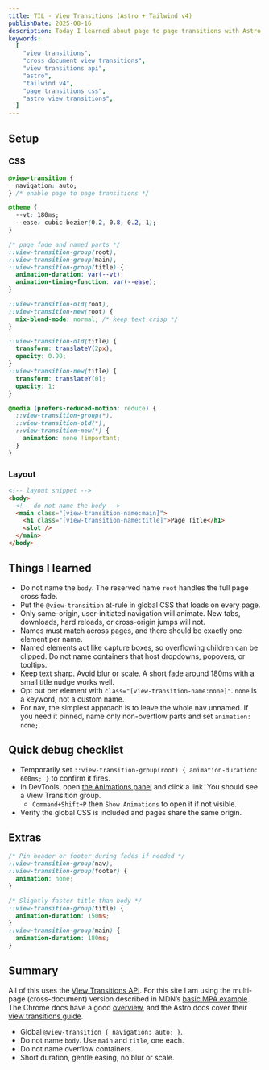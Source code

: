 ```yaml
---
title: TIL - View Transitions (Astro + Tailwind v4)
publishDate: 2025-08-16
description: Today I learned about page to page transitions with Astro and Tailwind v4. No router, no JS.
keywords:
  [
    "view transitions",
    "cross document view transitions",
    "view transitions api",
    "astro",
    "tailwind v4",
    "page transitions css",
    "astro view transitions",
  ]
---
```


## Setup

### CSS

```css
@view-transition {
  navigation: auto;
} /* enable page to page transitions */

@theme {
  --vt: 180ms;
  --ease: cubic-bezier(0.2, 0.8, 0.2, 1);
}

/* page fade and named parts */
::view-transition-group(root),
::view-transition-group(main),
::view-transition-group(title) {
  animation-duration: var(--vt);
  animation-timing-function: var(--ease);
}

::view-transition-old(root),
::view-transition-new(root) {
  mix-blend-mode: normal; /* keep text crisp */
}

::view-transition-old(title) {
  transform: translateY(2px);
  opacity: 0.98;
}
::view-transition-new(title) {
  transform: translateY(0);
  opacity: 1;
}

@media (prefers-reduced-motion: reduce) {
  ::view-transition-group(*),
  ::view-transition-old(*),
  ::view-transition-new(*) {
    animation: none !important;
  }
}
```

### Layout

```html
<!-- layout snippet -->
<body>
  <!-- do not name the body -->
  <main class="[view-transition-name:main]">
    <h1 class="[view-transition-name:title]">Page Title</h1>
    <slot />
  </main>
</body>
```

## Things I learned

- Do not name the `body`. The reserved name `root` handles the full page cross fade.
- Put the `@view-transition` at-rule in global CSS that loads on every page.
- Only same-origin, user-initiated navigation will animate. New tabs, downloads, hard reloads, or cross-origin jumps will not.
- Names must match across pages, and there should be exactly one element per name.
- Named elements act like capture boxes, so overflowing children can be clipped. Do not name containers that host dropdowns, popovers, or tooltips.
- Keep text sharp. Avoid blur or scale. A short fade around 180ms with a small title nudge works well.
- Opt out per element with `class="[view-transition-name:none]"`. `none` is a keyword, not a custom name.
- For nav, the simplest approach is to leave the whole nav unnamed. If you need it pinned, name only non-overflow parts and set `animation: none;`.

## Quick debug checklist

- Temporarily set `::view-transition-group(root) { animation-duration: 600ms; }` to confirm it fires.
- In DevTools, open [the Animations panel](https://developer.chrome.com/docs/devtools/css/animations) and click a link. You should see a View Transition group.
  - `Command+Shift+P` then `Show Animations` to open it if not visible.
- Verify the global CSS is included and pages share the same origin.

## Extras

```css
/* Pin header or footer during fades if needed */
::view-transition-group(nav),
::view-transition-group(footer) {
  animation: none;
}

/* Slightly faster title than body */
::view-transition-group(title) {
  animation-duration: 150ms;
}
::view-transition-group(main) {
  animation-duration: 180ms;
}
```

## Summary

All of this uses the [View Transitions API](https://developer.mozilla.org/en-US/docs/Web/API/View_Transition_API). For this site I am using the multi-page (cross-document) version described in MDN’s [basic MPA example](https://developer.mozilla.org/en-US/docs/Web/API/View_Transition_API/Using#basic_mpa_view_transition). The Chrome docs have a good [overview](https://developer.chrome.com/docs/web-platform/view-transitions), and the Astro docs cover their [view transitions guide](https://docs.astro.build/en/guides/view-transitions).

- Global `@view-transition { navigation: auto; }`.
- Do not name `body`. Use `main` and `title`, one each.
- Do not name overflow containers.
- Short duration, gentle easing, no blur or scale.
